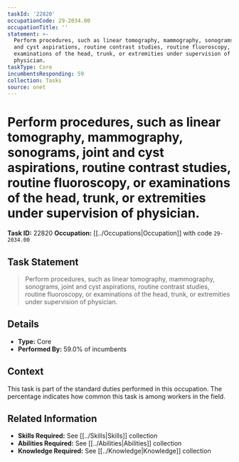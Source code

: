 ```yaml
---
taskId: '22820'
occupationCode: 29-2034.00
occupationTitle: ''
statement: >-
  Perform procedures, such as linear tomography, mammography, sonograms, joint
  and cyst aspirations, routine contrast studies, routine fluoroscopy, or
  examinations of the head, trunk, or extremities under supervision of
  physician.
taskType: Core
incumbentsResponding: 59
collection: Tasks
source: onet
---
```

# Perform procedures, such as linear tomography, mammography, sonograms, joint and cyst aspirations, routine contrast studies, routine fluoroscopy, or examinations of the head, trunk, or extremities under supervision of physician.

**Task ID:** 22820
**Occupation:** [[../Occupations|Occupation]] with code `29-2034.00`

## Task Statement

> Perform procedures, such as linear tomography, mammography, sonograms, joint and cyst aspirations, routine contrast studies, routine fluoroscopy, or examinations of the head, trunk, or extremities under supervision of physician.

## Details

- **Type:** Core
- **Performed By:** 59.0% of incumbents

## Context

This task is part of the standard duties performed in this occupation. The percentage indicates how common this task is among workers in the field.

## Related Information

- **Skills Required:** See [[../Skills|Skills]] collection
- **Abilities Required:** See [[../Abilities|Abilities]] collection
- **Knowledge Required:** See [[../Knowledge|Knowledge]] collection
